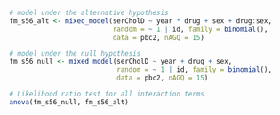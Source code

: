 ```r
# model under the alternative hypothesis
fm_s56_alt <- mixed_model(serCholD ~ year * drug + sex + drug:sex,
                          random = ~ 1 | id, family = binomial(), 
                          data = pbc2, nAGQ = 15)

# model under the null hypothesis
fm_s56_null <- mixed_model(serCholD ~ year + drug + sex,
                           random = ~ 1 | id, family = binomial(), 
                           data = pbc2, nAGQ = 15)

# Likelihood ratio test for all interaction terms
anova(fm_s56_null, fm_s56_alt)
```
